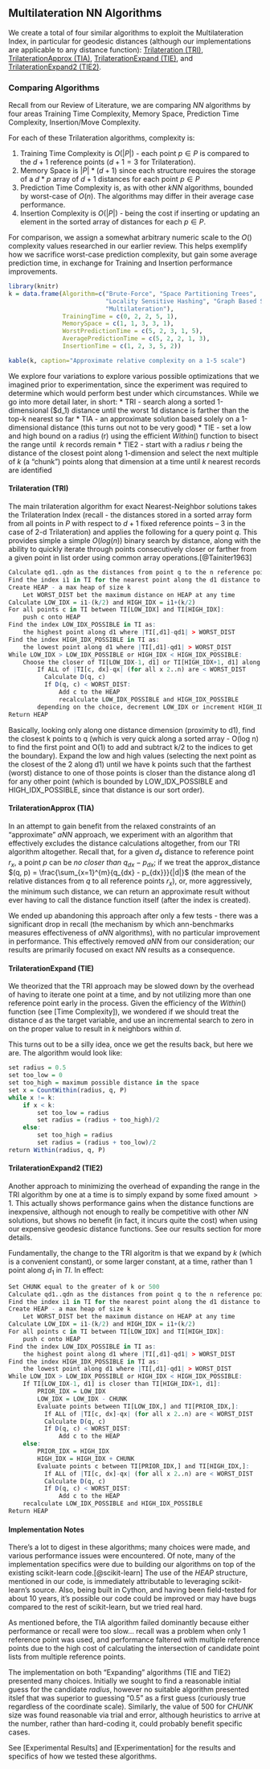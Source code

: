 ## Multilateration NN Algorithms

We create a total of four similar algorithms to exploit the Multilateration Index, in particular for geodesic distances (although our implementations are applicable to any distance function):  [Trilateration (TRI)], [TrilaterationApprox (TIA)], [TrilaterationExpand (TIE)], and [TrilaterationExpand2 (TIE2)].

### Comparing Algorithms

Recall from our Review of Literature, we are comparing $NN$ algorithms by four areas Training Time Complexity, Memory Space, Prediction Time Complexity, Insertion/Move Complexity.

For each of these Trilateration algorithms, complexity is:

1. Training Time Complexity is $O(|P|)$ - each point $p \in P$ is compared to the $d+1$ reference points ($d + 1 = 3$ for Trilateration).
2. Memory Space is $|P|*(d+1)$ since each structure requires the storage of a $d*p$ array of $d+1$ distances for each point $p \in P$
3. Prediction Time Complexity is, as with other $kNN$ algorithms, bounded by worst-case of $O(n)$.  The algorithms may differ in their average case performance.
4. Insertion Complexity is $O(|P|)$ - being the cost if inserting or updating an element in the sorted array of distances for each $p \in P$.

For comparison, we assign a somewhat arbitrary numeric scale to the $O()$ complexity values researched in our earlier review.  This helps exemplify how we sacrifice worst-case prediction complexity, but gain some average prediction time, in exchange for Training and Insertion performance improvements.

```r
library(knitr)
k = data.frame(Algorithm=c("Brute-Force", "Space Partitioning Trees",
                           "Locality Sensitive Hashing", "Graph Based Search",
                           "Multilateration"),
               TrainingTime = c(0, 2, 2, 5, 1),
               MemorySpace = c(1, 1, 3, 3, 1),
               WorstPredictionTime = c(5, 2, 3, 1, 5),
               AveragePredictionTime = c(5, 2, 2, 1, 3),
               InsertionTime = c(1, 2, 3, 5, 2))

kable(k, caption="Approximate relative complexity on a 1-5 scale")
```

We explore four variations to explore various possible optimizations that we imagined prior to experimentation, since the experiment was required to determine which would perform best under which circumstances.  While we go into more detail later, in short:
* TRI - search along a sorted 1-dimensional ($d_1) distance until the worst 1d distance is farther than the top-k nearest so far
* TIA - an approximate solution based solely on a 1-dimensional distance (this turns out not to be very good)
* TIE - set a low and high bound on a radius (r) using the efficient $Within()$ function to bisect the range until $~k$ records remain
* TIE2 - start with a radius $r$ being the distance of the closest point along 1-dimension and select the next multiple of $k$ (a "chunk") points along that dimension at a time until $k$ nearest records are identified


#### Trilateration (TRI)

The main trilateration algorithm for exact Nearest-Neighbor solutions takes the Trilateration Index (recall - the distances stored in a sorted array form from all points in $P$ with respect to $d+1$ fixed reference points -- 3 in the case of 2-d Trilateration) and applies the following for a query point $q$.  This provides simple a simple $O(log(n))$ binary search by distance, along with the ability to quickly iterate through points consecutively closer or farther from a given point in list order using common array operations.[@Tainiter1963]

```r
Calculate qd1..qdn as the distances from point q to the n reference points r1..rn
Find the index i1 in TI for the nearest point along the d1 distance to q
Create HEAP - a max heap of size k
    Let WORST_DIST bet the maximum distance on HEAP at any time
Calculate LOW_IDX = i1-(k/2) and HIGH_IDX = i1+(k/2)
For all points c in TI between TI[LOW_IDX] and TI[HIGH_IDX]:
    push c onto HEAP
Find the index LOW_IDX_POSSIBLE in TI as:
    the highest point along d1 where |TI[,d1]-qd1| > WORST_DIST
Find the index HIGH_IDX_POSSIBLE in TI as:
    the lowest point along d1 where |TI[,d1]-qd1| > WORST_DIST
While LOW_IDX > LOW_IDX_POSSIBLE or HIGH_IDX < HIGH_IDX_POSSIBLE:
    Choose the closer of TI[LOW_IDX-1, d1] or TI[HIGH_IDX+1, d1] along d1 (call it c)
        If ALL of |TI[c, dx]-qx| (for all x 2..n) are < WORST_DIST
          Calculate D(q, c)
          If D(q, c) < WORST_DIST:
              Add c to the HEAP
              recalculate LOW_IDX_POSSIBLE and HIGH_IDX_POSSIBLE
        depending on the choice, decrement LOW_IDX or increment HIGH_IDX
Return HEAP
```

Basically, looking only along one distance dimension (proximity to d1), find the closest k points to q (which is very quick along a sorted array - O(log n) to find the first point and O(1) to add and subtract k/2 to the indices to get the boundary).  Expand the low and high values (selecting the next point as the closest of the 2 along d1) until we have k points such that the farthest (worst) distance to one of those points is closer than the distance along d1 for any other point (which is bounded by LOW_IDX_POSSIBLE and HIGH_IDX_POSSIBLE, since that distance is our sort order).

#### TrilaterationApprox (TIA)

In an attempt to gain benefit from the relaxed constraints of an "approximate" $aNN$ approach, we experiment with an algorithm that effectively excludes the distance calculations altogether, from our TRI algorithm altogether.  Recall that, for a given $d_x$ distance to reference point $r_x$, a point $p$ can be _no closer than_ $q_{dx} - p_{dx}$; if we treat the approx_distance $(q, p) = \frac{\sum_{x=1}^{m}{q_{dx} - p_{dx}}}{|d|}$ (the mean of the relative distances from $q$ to all reference points $r_x$), or, more aggressively, the minimum such distance, we can return an approximate result without ever having to call the distance function itself (after the index is created).

We ended up abandoning this approach after only a few tests - there was a significant drop in recall (the mechanism by which ann-benchmarks measures effectiveness of $aNN$ algorithms), with no particular improvement in performance.  This effectively removed $aNN$ from our consideration; our results are primarily focused on exact $NN$ results as a consequence.

#### TrilaterationExpand (TIE)

We theorized that the TRI approach may be slowed down by the overhead of having to iterate one point at a time, and by not utilizing more than one reference point early in the process.  Given the efficiency of the $Within()$ function (see [Time Complexity]), we wondered if we should treat the distance $d$ as the target variable, and use an incremental search to zero in on the proper value to result in $k$ neighbors within $d$.

This turns out to be a silly idea, once we get the results back, but here we are.  The algorithm would look like:

```r
set radius = 0.5
set too_low = 0
set too_high = maximum possible distance in the space
set x = CountWithin(radius, q, P)
while x != k:
    if x < k:
        set too_low = radius
        set radius = (radius + too_high)/2
    else:
        set too_high = radius
        set radius = (radius + too_low)/2
return Within(radius, q, P)
```


#### TrilaterationExpand2 (TIE2)

Another approach to minimizing the overhead of expanding the range in the TRI algorithm by one at a time is to simply expand by some fixed amount $> 1$.  This actually shows performance gains when the distance functions are inexpensive, although not enough to really be competitive with other $NN$ solutions, but shows no benefit (in fact, it incurs quite the cost) when using our expensive geodesic distance functions.  See our results section for more details.

Fundamentally, the change to the TRI algoritm is that we expand by $k$ (which is a convenient constant), or some larger constant, at a time, rather than $1$ point along $d_1$ in $TI$.  In effect:

```r
Set CHUNK equal to the greater of k or 500
Calculate qd1..qdn as the distances from point q to the n reference points r1..rn
Find the index i1 in TI for the nearest point along the d1 distance to q
Create HEAP - a max heap of size k
    Let WORST_DIST bet the maximum distance on HEAP at any time
Calculate LOW_IDX = i1-(k/2) and HIGH_IDX = i1+(k/2)
For all points c in TI between TI[LOW_IDX] and TI[HIGH_IDX]:
    push c onto HEAP
Find the index LOW_IDX_POSSIBLE in TI as:
    the highest point along d1 where |TI[,d1]-qd1| > WORST_DIST
Find the index HIGH_IDX_POSSIBLE in TI as:
    the lowest point along d1 where |TI[,d1]-qd1| > WORST_DIST
While LOW_IDX > LOW_IDX_POSSIBLE or HIGH_IDX < HIGH_IDX_POSSIBLE:
    If TI[LOW_IDX-1, d1] is closer than TI[HIGH_IDX+1, d1]:
        PRIOR_IDX = LOW_IDX
        LOW_IDX = LOW_IDX - CHUNK
        Evaluate points between TI[LOW_IDX,] and TI[PRIOR_IDX,]:
          If ALL of |TI[c, dx]-qx| (for all x 2..n) are < WORST_DIST
          Calculate D(q, c)
          If D(q, c) < WORST_DIST:
              Add c to the HEAP
    else:
        PRIOR_IDX = HIGH_IDX
        HIGH_IDX = HIGH_IDX + CHUNK
        Evaluate points c between TI[PRIOR_IDX,] and TI[HIGH_IDX,]:
          If ALL of |TI[c, dx]-qx| (for all x 2..n) are < WORST_DIST
          Calculate D(q, c)
          If D(q, c) < WORST_DIST:
              Add c to the HEAP
    recalculate LOW_IDX_POSSIBLE and HIGH_IDX_POSSIBLE
Return HEAP
```

#### Implementation Notes

There's a lot to digest in these algorithms; many choices were made, and various performance issues were encountered.  Of note, many of the implementation specifics were due to building our algorithms on top of the existing scikit-learn code.[@scikit-learn]  The use of the $HEAP$ structure, mentioned in our code, is immediately attributable to leveraging scikit-learn's source.  Also, being built in Cython, and having been field-tested for about 10 years, it's possible our code could be improved or may have bugs compared to the rest of scikit-learn, but we tried real hard.

As mentioned before, the TIA algorithm failed dominantly because either performance or recall were too slow... recall was a problem when only 1 reference point was used, and performance faltered with multiple reference points due to the high cost of calculating the intersection of candidate point lists from multiple reference points.

The implementation on both "Expanding" algorithms (TIE and TIE2) presented many choices.  Initially we sought to find a reasonable initial guess for the candidate $radius$, however no suitable algorithm presented itslef that was superior to guessing "0.5" as a first guess (curiously true regardless of the coordinate scale).  Similarly, the value of 500 for $CHUNK$ size was found reasonable via trial and error, although heuristics to arrive at the number, rather than hard-coding it, could probably benefit specific cases.

See [Experimental Results] and [Experimentation] for the results and specifics of how we tested these algorithms.
